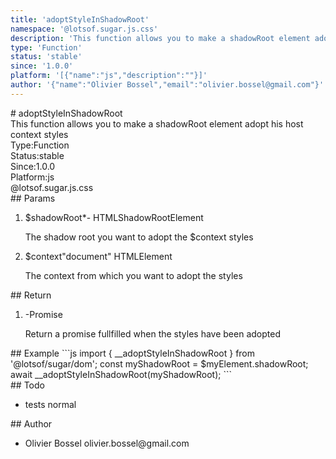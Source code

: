 ```yaml
---
title: 'adoptStyleInShadowRoot'
namespace: '@lotsof.sugar.js.css'
description: 'This function allows you to make a shadowRoot element adopt his host context styles'
type: 'Function'
status: 'stable'
since: '1.0.0'
platform: '[{"name":"js","description":""}]'
author: '{"name":"Olivier Bossel","email":"olivier.bossel@gmail.com"}'
---
```

<div class="docmap-mdx">
# adoptStyleInShadowRoot
<div class="_description typo-lead typo-format">
This function allows you to make a shadowRoot element adopt his host context styles
</div>
<div class="_metas">
<div class="_type"><span class="_type-label">Type:</span><span class="_type-value">Function</span></div>
<div class="_status"><span class="_status-label">Status:</span><span class="_status-value -stable">stable</span></div>
<div class="_since"><span class="_since-label">Since:</span><span class="_since-value">1.0.0</span></div>
<div class="_platform"><span class="_platform-label">Platform:</span><span class="_platform-value -js">js</span></div>
</div>
<div class="_namespace">@lotsof.sugar.js.css</div>
<div class="_params">
## Params
<ol class="_list">
<li class="_item">
<span class="_name">$shadowRoot<span class="_required">*</span></span><span class="_default">-</span> <span class="_type">HTMLShadowRootElement</span>
<p class="_description">The shadow root you want to adopt the &dollar;context styles</p>
</li>
<li class="_item">
<span class="_name">$context</span><span class="_default">&quot;document&quot;</span> <span class="_type">HTMLElement</span>
<p class="_description">The context from which you want to adopt the styles</p>
</li>
</ol>
</div>
<div class="_return">
## Return
<ol class="_list">
<li class="_item">
<span class="_default">-</span><span class="_type">Promise</span>
<p class="_description">Return a promise fullfilled when the styles have been adopted</p>
</li>
</ol>
</div>
<div class="_examples">
## Example
```js
import { __adoptStyleInShadowRoot } from '@lotsof/sugar/dom';
const myShadowRoot = $myElement.shadowRoot;
await __adoptStyleInShadowRoot(myShadowRoot);
```
</div>
<div class="_todo">
## Todo
<ul class="_list">
<li class="_item">
<span class="_description">tests</span>
<span class="_priority -normal">normal</span>
</li>
</ul>
</div>
<div class="_author">
## Author
<ul class="_list">
<li class="_item">
<span class="_name">Olivier Bossel</span>
<span class="_email">olivier.bossel@gmail.com</span>
</li>
</ul>
</div>
</div>